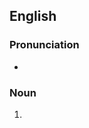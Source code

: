 {{also|méthylations}}

==English==

===Pronunciation===
* {{IPA|en|/ˌmɛθɪˈleɪʃənz/}}

===Noun===
{{head|en|noun plural form}}

# {{plural of|methylation|lang=en}}